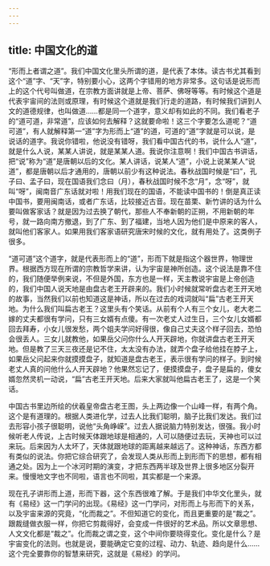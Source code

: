 ```yaml
---
---
---
```

title: 中国文化的道
---




“形而上者谓之道”。我们中国文化里头所谓的道，是代表了本体。读古书尤其看到这个“道”字、“天”字，特别要小心，这两个字错用的地方非常多。这句话是说形而上的这个代号叫做道，在宗教方面讲就是上帝、菩萨、佛呀等等。有时候这个道是代表宇宙间的法则或原理，有时候这个道就是我们行走的道路，有时候我们讲到人文的道德规律，也叫做道……都是同一个道字，意义却有如此的不同。我们看老子的“道可道，非常道”，应该如何去解释？这就要命啦！这三个字要怎么道呢？“道可道”，有人就解释第一“道”字为形而上“道”的道，可道的“道”字就是可以说，是说话的道字。我说你错啦，他说没有错呀，我们看中国古代的书，说什么人“道”，就是什么人说，某某人讲说，就是某某人道。我说你注意啊！我们中国古书讲话，把“说”称为“道”是唐朝以后的文化。某人讲话，说某人“道”，小说上说某某人“说道”，都是唐朝以后才通用的，唐朝以前少有这种说法。春秋战国时候是“曰”，孔子曰、孟子曰，现在国语我们念曰（月），春秋战国时候不念“月”，念“呀”，就叫“呀”，闽南音广东话就对啦！用我们现在的国语，不能读中国书的！倒是真正读中国书，要用闽南话，或者广东话，比较接近古音。现在苗栗、新竹讲的话为什么要叫做客家话？就是因为过去换了朝代，那些人不奉新朝的正朔，不用新朝的年号，就一路向南方撤退，到了广东、到了福建，当地人因为他们是中原来的客人，就叫他们客家人。如果用我们客家语研究唐宋时候的文化，就有用处了。这类例子很多。

“道可道”这个道字，就是代表形而上的“道”，形而下就是指这个器世界，物理世界。根据西方现在所谓的宗教哲学来讲，认为宇宙是神所创造。这个说法是靠不住的，我们随便举例来说，不但是外国，东方也是一样，天主教说宇宙是上帝创造的，我们中国人说天地是由盘古老王开辟来的。我们小时候就常听盘古老王开天地的故事，当然我们以前也知道这是神话，所以在过去的戏词就叫“扁”古老王开天地。为什么我们叫扁古老王？这里头有个笑话。从前有个人有三个女儿，老大老二嫁的丈夫都很有学问，只有三女婿有点傻。有一次老丈人过生日，三个女儿女婿都回去拜寿，小女儿很发愁，两个姐夫学问好得很，像自己丈夫这个样子回去，恐怕会很丢人。三女儿就教他，如果岳父问你什么人开天辟地，你就讲盘古老王开天地。但是教了三天三夜还是记不住，太太没有办法，就弄个盘子给他挂在脖子上，如果岳父问起来你就摸摸盘子，就知道是盘古老王，表示很有学问的样子。到时候老丈人真的问他什么人开天辟地？他果然忘记了，便摸摸盘子，盘子是扁的，傻女婿忽然灵机一动说，“扁”古老王开天地。后来大家就叫他扁古老王了，这是一个笑话。

中国古书里边所绘的伏羲皇帝盘古老王图，头上两边像一个山峰一样，有两个角。这个是有道理的。根据人类进化学，过去人比我们聪明，脑子比我们发达。我们过去形容小孩子很聪明，说他“头角峥嵘”。过去人据说脑力特别发达，很强。我小时候听老人传说，上古时候天体跟地球是相通的，人可以随便过去玩，天神也可以过来玩。后来因为人太坏了，天体就跟地球的距离越来越远了。这种神话，东西方都有类似的说法。你把它综合研究了，会发现人类从形而上到形而下的思想，都有相通之处。因为上一个冰河时期的演变，才把东西两半球及世界上很多地区分裂开来。慢慢地文字也不同啦，语言也不同啦，其实都是一个来源。

现在孔子讲形而上道，形而下器，这个东西很难了解。于是我们中华文化里头，就有《易经》这一门学问的出现。《易经》这一门学问，对形而上与形而下的关系，以及宇宙来源的究竟，“化而裁之”。不但知道它的变化，而且更重要的是“裁之”。跟裁缝做衣服一样，你把它剪裁得好，会变成一件很好的艺术品。所以文章思想、人文文化都是“裁之”。化而裁之谓之变，这个中间你要晓得变化。变化是什么？是宇宙变化的法则。也就是说，要能确定它变的过程、动力、轨迹、趋向是什么……这个完全要靠你的智慧来研究，这就是《易经》的学问。